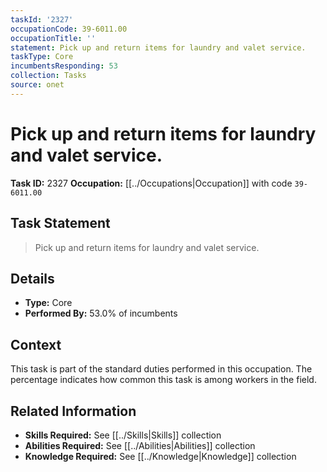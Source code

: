 ```yaml
---
taskId: '2327'
occupationCode: 39-6011.00
occupationTitle: ''
statement: Pick up and return items for laundry and valet service.
taskType: Core
incumbentsResponding: 53
collection: Tasks
source: onet
---
```

# Pick up and return items for laundry and valet service.

**Task ID:** 2327
**Occupation:** [[../Occupations|Occupation]] with code `39-6011.00`

## Task Statement

> Pick up and return items for laundry and valet service.

## Details

- **Type:** Core
- **Performed By:** 53.0% of incumbents

## Context

This task is part of the standard duties performed in this occupation. The percentage indicates how common this task is among workers in the field.

## Related Information

- **Skills Required:** See [[../Skills|Skills]] collection
- **Abilities Required:** See [[../Abilities|Abilities]] collection
- **Knowledge Required:** See [[../Knowledge|Knowledge]] collection
